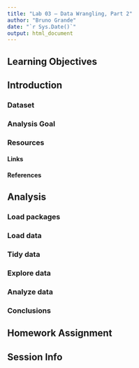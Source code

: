 ```yaml
---
title: "Lab 03 – Data Wrangling, Part 2"
author: "Bruno Grande"
date: "`r Sys.Date()`"
output: html_document
---
```


## Learning Objectives

## Introduction

### Dataset

### Analysis Goal

### Resources

#### Links

#### References

## Analysis

### Load packages

### Load data

### Tidy data

### Explore data

### Analyze data

### Conclusions

## Homework Assignment

## Session Info
